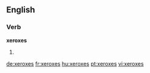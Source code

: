 ==English==

===Verb===
'''xeroxes'''

# {{en-third-person singular of|xerox}}

[[de:xeroxes]]
[[fr:xeroxes]]
[[hu:xeroxes]]
[[pt:xeroxes]]
[[vi:xeroxes]]